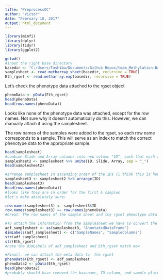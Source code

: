 ```yaml
---
title: "PreprocessQC"
author: "Victor"
date: "February 10, 2017"
output: html_document
---
```


```r
library(minfi)
library(dplyr)
library(tidyr)
library(ggplot2)
```

```r
getwd()
#input the right base directory
basedir <- "C:/Users/Toshiba/Documents/Github Repos/team_Methylation-Badassays/data/Raw Data"
samplesheet <- read.metharray.sheet(basedir, recursive = TRUE)
Eth_rgset <- read.metharray.exp(basedir, recursive = TRUE)

```

Let's check the phenotype data attached to the rgset object
```r
phenoData <- pData(Eth_rgset)
head(phenoData)
head(row.names(phenoData))
```
Looks like none of the phenotype data was attached, except for the row names. Not sure why it doesn't automatically do this. However, we can manually attach it using the samplesheet.

The row names of the samples were added to the rgset, so each row name corresponds to a sample. This will serve as an index to match the correct phenotype data to the appropriate sample.

```r
head(samplesheet)
#combine Slide and Array columns into new column "ID", such that each row has an identifier that corresponds to the row names in the rgset
samplesheet2 <- samplesheet %>% unite(ID, Slide, Array, sep = "_")
head(samplesheet2)

#arrange samplesheet in ascending order of the IDs (I think this is how the rgset organizes our samples, we will check this later)
samplesheet3 <- samplesheet2 %>% arrange(ID)
head(samplesheet3)
head(row.names(phenoData))
#looks like they are in order for the first 6 samples
#let's make absolutely sure:

row.names(samplesheet3) <- samplesheet3$ID
row.names(samplesheet3) == row.names(phenoData)
#Great. The row names of the sample sheet and the rgset phenotype data are in the same order. So now we can attach the samplesheet metadata to each sample.

#To attach the information from the samplesheet we have to convert the samplesheet into an "annotated data frame" and make sure the dimension labels match the rgset. Don't ask me why
adf_samplesheet <- as(samplesheet3, "AnnotatedDataFrame")
dimLabels(adf_samplesheet) <- c("SampleNames", "SampleColumns")
str(adf_samplesheet)
str(Eth_rgset)
#note the dimLabels of adf_samplesheet and Eth_rgset match now

#Finall, we can attach the meta data to  the rgset
phenoData(Eth_rgset) <- adf_samplesheet
phenoData2 <- pData(Eth_rgset)
head(phenoData2)
#probably should have removed the basename, ID column, and sample plate before attaching.
```